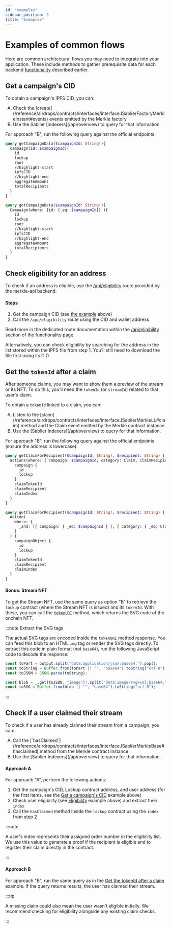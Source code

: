 ```yaml
---
id: "examples"
sidebar_position: 3
title: "Examples"
---
```



# Examples of common flows

Here are common architectural flows you may need to integrate into your application. These include methods to gather
prerequisite data for each backend [functionality](/api/airdrops/merkle-api/functionality) described earlier.

## Get a campaign's CID

To obtain a campaign's IPFS CID, you can:

<ol type="A">
  <li>
    Check the [create](/reference/airdrops/contracts/interfaces/interface.ISablierFactoryMerkleInstant#events) events
    emitted by the Merkle factory
  </li>
  <li>Use the Sablier [indexers](/api/overview) to query for that information.</li>
</ol>

For approach "B", run the following query against the official endpoints:

<Tabs>

<TabItem value="TheGraph" label="The Graph" default>

```graphql
query getCampaignData($campaignId: String!){
  campaign(id: $campaignId){
    id
    lockup
    root
    //highlight-start
    ipfsCID
    //highlight-end
    aggregateAmount
    totalRecipients
  }
}
```

</TabItem>

<TabItem value="Envio" label="Envio">

```graphql
query getCampaignData($campaignId: String!){
  Campaign(where: {id: {_eq: $campaignId}} ){
    id
    lockup
    root
    //highlight-start
    ipfsCID
    //highlight-end
    aggregateAmount
    totalRecipients
  }
}

```

</TabItem>

</Tabs>

## Check eligibility for an address

To check if an address is eligible, use the [/api/eligibility](functionality#eligibility-apieligibility) route provided
by the merkle-api backend.

#### Steps

1. Get the campaign CID (see [the example](examples#get-a-campaigns-cid) above)
2. Call the `/api/eligibility` route using the CID and wallet address

Read more in the dedicated route documentation within the [/api/eligibility](functionality#eligibility-apieligibility)
section of the functionality page.

Alternatively, you can check eligibility by searching for the address in the list stored within the IPFS file from
step 1. You'll still need to download the file first using its CID.

## Get the `tokenId` after a claim

After someone claims, you may want to show them a preview of the stream or its NFT. To do this, you'll need the
`tokenId` (or `streamId`) related to that user's claim.

To obtain a `tokenId` linked to a claim, you can:

<ol type="A">
  <li>
    Listen to the [claim](/reference/airdrops/contracts/interfaces/interface.ISablierMerkleLL#claim) method and the
    Claim event emitted by the Merkle contract instance
  </li>
  <li>Use the [Sablier Indexers](/api/overview) to query for that information.</li>
</ol>

For approach "B", run the following query against the official endpoints (ensure the address is lowercase):

<Tabs>

<TabItem value="TheGraph" label="The Graph" default>

```graphql
query getClaimForRecipient($campaignId: String!, $recipient: String) {
  actions(where: { campaign: $campaignId, category: Claim, claimRecipient: $recipient }) {
    campaign {
      id
      lockup
    }
    claimTokenId
    claimRecipient
    claimIndex
  }
}
```

</TabItem>

<TabItem value="Envio" label="Envio">

```graphql
query getClaimForRecipient($campaignId: String!, $recipient: String) {
  Action(
    where: {
      _and: [{ campaign: { _eq: $campaignId } }, { category: { _eq: Claim } }, { claimRecipient: { _eq: $recipient } }]
    }
  ) {
    campaignObject {
      id
      lockup
    }
    claimTokenId
    claimRecipient
    claimIndex
  }
}
```

</TabItem>

</Tabs>

#### Bonus: Stream NFT

To get the Stream NFT, use the same query as option "B" to retrieve the `lockup` contract (where the Stream NFT is
issued) and its `tokenId`. With these, you can call the
[`tokenURI`](/reference/lockup/contracts/contract.LockupNFTDescriptor#tokenuri) method, which returns the SVG code of
the onchain NFT.

:::note Extract the SVG tags

The actual SVG tags are encoded inside the `tokenURI` method response. You can feed this blob to an HTML `img` tag or
render the SVG tags directly. To extract this code in plain format (not `base64`), run the following JavaScript code to
decode the response:

```typescript
const toPart = output.split("data:application/json;base64,").pop();
const toString = Buffer.from(toPart || "", "base64").toString("utf-8");
const toJSON = JSON.parse(toString);

const blob = _.get(toJSON, "image")?.split("data:image/svg+xml;base64,")[1];
const toSVG = Buffer.from(blob || "", "base64").toString("utf-8");
```

:::

## Check if a user claimed their stream

To check if a user has already claimed their stream from a campaign, you can:

<ol type="A">
  <li>
    Call the [`hasClaimed`](/reference/airdrops/contracts/interfaces/interface.ISablierMerkleBase#hasclaimed) method
    from the Merkle contract instance
  </li>
  <li>Use the [Sablier Indexers](/api/overview) to query for that information.</li>
</ol>

#### Approach A

For approach "A", perform the following actions:

1. Get the campaign's CID, Lockup contract address, and user address (for the first items, see the
   [Get a campaign's CID](/api/airdrops/merkle-api/examples#get-a-campaigns-cid) example above)
2. Check user eligibility (see [Eligibility](/api/airdrops/merkle-api/examples#check-eligibility-for-an-address) example
   above) and extract their `index`
3. Call the `hasClaimed` method inside the `lockup` contract using the `index` from step 2

:::note

A user's index represents their assigned order number in the eligibility list. We use this value to generate a proof if
the recipient is eligible and to register their claim directly in the contract.

:::

#### Approach B

For approach "B", run the same query as in the
[Get the tokenId after a claim](/api/airdrops/merkle-api/examples#get-the-tokenid-after-a-claim) example. If the query
returns results, the user has claimed their stream.

:::tip

A missing claim could also mean the user wasn't eligible initially. We recommend checking for eligibility alongside any
existing claim checks.

:::
